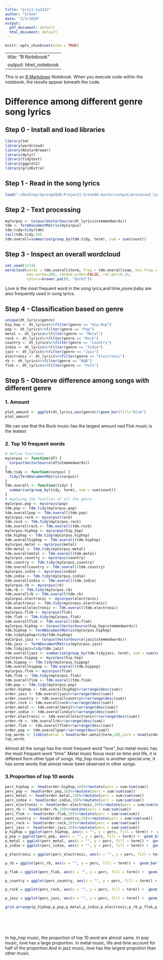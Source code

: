 ```yaml
---
title: "proj1-ty2422"
author: "Irene"
date: "2/5/2020"
output:
  pdf_document: default
  html_document: default
---
```


```r
knitr::opts_chunk$set(echo = TRUE)
```

---
title: "R Notebook"
output: html_notebook
---

This is an [R Markdown](http://rmarkdown.rstudio.com) Notebook. When you execute code within the notebook, the results appear beneath the code. 

# Difference among different genre song lyrics 

## Step 0 - Install and load libraries
```r
library(tm)
library(wordcloud)
library(RColorBrewer)
library(dplyr)
library(tidytext)
library(ggplot2)
library(gridExtra)
```

## Step 1 - Read in the song lyrics
```r
load("~/Desktop/Spring2020-Project1-Irene98-master/output/processed_lyrics.RData")
```

## Step 2  - Text processing
```r
myCorpus <- Corpus(VectorSource(dt_lyrics$stemmedwords))
tdm <- TermDocumentMatrix(myCorpus)
tdm.tidy=tidy(tdm)
tail(tdm.tidy,50)
tdm.overall=summarise(group_by(tdm.tidy, term), sum = sum(count))
```

## Step 3 - Inspect an overall wordcloud
```r
set.seed(1234)
wordcloud(words = tdm.overall$term, freq = tdm.overall$sum, min.freq = 1,c(5,0.5),
          max.words=200, random.order=FALSE, rot.per=0.35, 
          colors=brewer.pal(8, "Dark2"))
```

Love is the most frequent word in the song lyrcs,and time,youre,baby are also frequently used in song lyrics.

## Step 4 - Classification based on genre
```r
unique(dt_lyrics$genre)
hip_hop <- dt_lyrics%>%filter(genre == "Hip-Hop")
pop <- dt_lyrics%>%filter(genre == "Pop")
metal <- dt_lyrics%>%filter(genre == "Metal")
rock <- dt_lyrics%>%filter(genre == "Rock")
country <- dt_lyrics%>%filter(genre == "Country")
indie <- dt_lyrics%>%filter(genre == "Indie")
jazz <- dt_lyrics%>%filter(genre == "Jazz")
electronic <- dt_lyrics%>%filter(genre == "Electronic")
rb <- dt_lyrics%>%filter(genre == "R&B")
flok <- dt_lyrics%>%filter(genre == "Folk")
```

## Step 5 - Observe difference among songs with different genre
### 1. Amount
```r
plot_amount <- ggplot(dt_lyrics,aes(genre))+geom_bar(fill="blue")
plot_amount
```

We can see that the Rock music has the largest amount nad Flok music is the leatest


### 2. Top 10 frequent words 
```r
# define functions
mycorpus <- function(df) {
  Corpus(VectorSource(df$stemmedwords))
}
Tdm.tidy <- function(corpus) {
  tidy(TermDocumentMatrix(corpus))
}
Tdm.overall <- function(tidy) {
  summarise(group_by(tidy, term), sum = sum(count))
}
# Applying the function of all the genre
myCorpus.pop <- mycorpus(pop)
tdm.pop <- Tdm.tidy(myCorpus.pop)
tdm.overallpop <- Tdm.overall(tdm.pop)
myCorpus.rock <- mycorpus(rock)
tdm.rock <- Tdm.tidy(myCorpus.rock)
tdm.overallrock <- Tdm.overall(tdm.rock)
myCorpus.hiphop <- mycorpus(hip_hop)
tdm.hiphop <- Tdm.tidy(myCorpus.hiphop)
tdm.overallhiphop <- Tdm.overall(tdm.hiphop)
myCorpus.metal <- mycorpus(metal)
tdm.metal <- Tdm.tidy(myCorpus.metal)
tdm.overallmetal <- Tdm.overall(tdm.metal)
myCorpus.country <- mycorpus(country)
tdm.country <- Tdm.tidy(myCorpus.country)
tdm.overallcountry <- Tdm.overall(tdm.country)
myCorpus.indie <- mycorpus(indie)
tdm.indie <- Tdm.tidy(myCorpus.indie)
tdm.overallindie <- Tdm.overall(tdm.indie)
myCorpus.rb <- mycorpus(rb)
tdm.rb <- Tdm.tidy(myCorpus.rb)
tdm.overallrb <- Tdm.overall(tdm.rb)
myCorpus.electronic <- mycorpus(electronic)
tdm.electronic <- Tdm.tidy(myCorpus.electronic)
tdm.overallelectronic <- Tdm.overall(tdm.electronic)
myCorpus.flok <- mycorpus(flok)
tdm.flok <- Tdm.tidy(myCorpus.flok)
tdm.overallflok <- Tdm.overall(tdm.flok)
myCorpus.hiphop <- Corpus(VectorSource(hip_hop$stemmedwords))
tdm.hiphop <- TermDocumentMatrix(myCorpus.hiphop)
tdm.tidyhiphop=tidy(tdm.hiphop)
myCorpus.jazz <- Corpus(VectorSource(jazz$stemmedwords))
tdm.jazz <- TermDocumentMatrix(myCorpus.jazz)
tdm.tidyjazz=tidy(tdm.jazz)
tdm.overalljazz <- summarise(group_by(tdm.tidyjazz, term), sum = sum(count))
myCorpus.hippop <- mycorpus(hip_hop)
tdm.hippop <- Tdm.tidy(myCorpus.hippop)
tdm.overallhippop <- Tdm.overall(tdm.hippop)
myCorpus.flok <- mycorpus(flok)
tdm.flok <- Tdm.tidy(myCorpus.flok)
tdm.overallflok <- Tdm.overall(tdm.flok)
tdm.pop <- Tdm.tidy(myCorpus.pop)
order.hiphop <- tdm.overallhiphop%>%arrange(desc(sum))
order.jazz <- tdm.overalljazz%>%arrange(desc(sum))
order.country <- tdm.overallcountry%>%arrange(desc(sum))
order.rock <- tdm.overallrock%>%arrange(desc(sum))
order.metal <- tdm.overallmetal%>%arrange(desc(sum))
order.indie <- tdm.overallindie%>%arrange(desc(sum))
order.electronic <- tdm.overallelectronic%>%arrange(desc(sum))
order.rb <- tdm.overallrb%>%arrange(desc(sum))
order.flok <- tdm.overallflok%>%arrange(desc(sum))
order.pop <- tdm.overallpop%>%arrange(desc(sum))
top_words <- tibble(metal = head(order.metal$term,10),rock = head(order.rock$term,10),country = head(order.country$term,10),indie = head(order.indie$term,10),jazz = head(order.jazz$term,10),electronic = head(order.electronic$term,10),rb = head(order.rb$term,10),flok = head(order.flok$term,10),hip_hop=head(order.hiphop$term,10),pop = head(order.pop$term,10))
top_words
```

Almost all the songs has the most frequent word "love", but metal music has the most frequent word "time". Metal music focus most on time and life, it is different form other type of songs.
Hip_hop music is another special one, it has some words that almost never been observed in other songs.

### 3.Proportion of top 10 words
```r
perc_hiphop <- head(order.hiphop,10)%>%mutate(perc = sum/sum(sum))
perc_pop <- head(order.pop,10)%>%mutate(perc = sum/sum(sum))
perc_metal <- head(order.metal,10)%>%mutate(perc = sum/sum(sum))
perc_indie <- head(order.indie,10)%>%mutate(perc = sum/sum(sum))
perc_electronic <- head(order.electronic,10)%>%mutate(perc = sum/sum(sum))
perc_rb <- head(order.rb,10)%>%mutate(perc = sum/sum(sum))
perc_flok <- head(order.flok,10)%>%mutate(perc = sum/sum(sum))
perc_country <- head(order.country,10)%>%mutate(perc = sum/sum(sum))
perc_rock <- head(order.rock,10)%>%mutate(perc = sum/sum(sum))
perc_jazz <- head(order.jazz,10)%>%mutate(perc = sum/sum(sum))
p_hiphop = ggplot(perc_hiphop, aes(x = "", y = perc, fill = term)) +  geom_bar(stat = "identity") +  coord_polar(theta = "y") 
p_pop = ggplot(perc_pop, aes(x = "", y = perc, fill = term)) +  geom_bar(stat = "identity") +  coord_polar(theta = "y") 
p_metal = ggplot(perc_metal, aes(x = "", y = perc, fill = term)) +  geom_bar(stat = "identity") +  coord_polar(theta = "y") 
p_indie = ggplot(perc_indie, aes(x = "", y = perc, fill = term)) +  geom_bar(stat = "identity") +  coord_polar(theta = "y") 

p_electronic = ggplot(perc_electronic, aes(x = "", y = perc, fill = term)) +  geom_bar(stat = "identity") +  coord_polar(theta = "y") 

p_rb = ggplot(perc_rb, aes(x = "", y = perc, fill = term)) +  geom_bar(stat = "identity") +  coord_polar(theta = "y") 

p_flok = ggplot(perc_flok, aes(x = "", y = perc, fill = term)) +  geom_bar(stat = "identity") +  coord_polar(theta = "y") 

p_country = ggplot(perc_country, aes(x = "", y = perc, fill = term)) +  geom_bar(stat = "identity") +  coord_polar(theta = "y") 

p_rock = ggplot(perc_rock, aes(x = "", y = perc, fill = term)) +  geom_bar(stat = "identity") +  coord_polar(theta = "y") 

p_jazz = ggplot(perc_jazz, aes(x = "", y = perc, fill = term)) +  geom_bar(stat = "identity") +  coord_polar(theta = "y") 

grid.arrange(p_hiphop,p_pop,p_metal,p_indie,p_electronic,p_rb,p_flok,p_country,p_rock,p_jazz)







```

In hip_hop music, the proportion of top 10 word are almost same. In pop music, love has a large proportion. In metal music, life and time account for half of the proportion.And in jazz music, love has the largest propotion than other music. 
